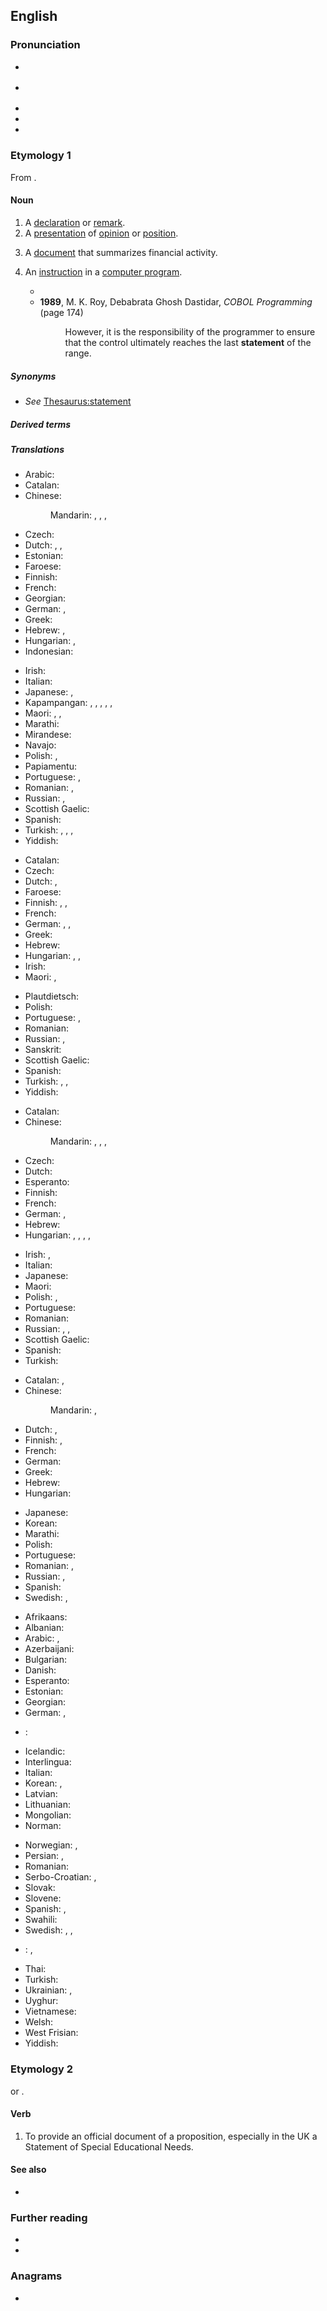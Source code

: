 ==English==
{{slim-wikipedia|dab=statement}}

===Pronunciation===
* {{a|RP}} {{IPA|en|/ˈsteɪtm(ə)nt/}}
* {{a|GA}} {{IPA|en|/ˈsteɪtmənt/}}
* {{audio|en|en-us-statement.ogg|Audio (GA)}}
* {{rhymes|en|eɪtmənt}}
* {{hyphenation|en|state|ment}}

===Etymology 1===
From {{suffix|en|state|ment}}.

====Noun====
{{en-noun}}

# A [[declaration]] or [[remark]].
# A [[presentation]] of [[opinion]] or [[position]].
# {{lb|en|finance}} A [[document]] that summarizes financial activity.
#: {{ux|en|a bank '''statement'''}}
# {{lb|en|computing}} An [[instruction]] in a [[computer program]].
#* {{quote-book|en|year=1981|author=Thomas C. Bartee|title=BASIC computer programming|page=110|passage=In this section we will examine BASIC's primary '''statement''' for repeating a string of '''statements''' under program control: the FOR '''statement'''. Another '''statement''', the NEXT '''statement''', is always used with a FOR '''statement'''.}}
#* '''1989''', M. K. Roy, Debabrata Ghosh Dastidar, ''COBOL Programming'' (page 174)
#*: However, it is the responsibility of the programmer to ensure that the control ultimately reaches the last '''statement''' of the range.

=====Synonyms=====
* ''See'' [[Thesaurus:statement]]

=====Derived terms=====
{{der3|en|title=Terms derived from ''statement''|environmental impact statement|fashion statement|financial statement|impact statement|mission statement|motherhood statement|statemental|victim impact statement|vision statement}}

=====Translations=====
{{trans-top|declaration or remark}}
* Arabic: {{t|ar|تَصْرِيح|m}}
* Catalan: {{t+|ca|declaració|f}}
* Chinese:
*: Mandarin: {{t+|cmn|聲明|sc=Hani}}, {{t+|cmn|声明|tr=shēngmíng|sc=Hani}}, {{t+|cmn|陳述|sc=Hani}}, {{t+|cmn|陈述|tr=chénshù|sc=Hani}}
* Czech: {{t+|cs|výrok|m}}
* Dutch: {{t+|nl|verklaring|f}}, {{t+|nl|bemerking|f}}, {{t+|nl|opmerking|f}}
* Estonian: {{t|et|väide}}
* Faroese: {{t|fo|frágreiðing|f}}
* Finnish: {{t|fi|toteamus}}
* French: {{t+|fr|déclaration|f}}
* Georgian: {{t|ka|განცხადება}}
* German: {{t+|de|Aussage|f}}, {{t+|de|Angabe|f}}
* Greek: {{t+|el|δήλωση|f}}
* Hebrew: {{t|he|הצהרה|f|tr=hatshará}}, {{t|he|קביעה|f|tr=kviá}}
* Hungarian: {{t+|hu|kijelentés}}, {{t+|hu|állítás}}
* Indonesian: {{t+|id|pernyataan}}
{{trans-mid}}
* Irish: {{t|ga|ráiteas|m}}
* Italian: {{t+|it|dichiarazione}}
* Japanese: {{t+|ja|声明|tr=せいめい, seimei}}, {{t+|ja|陳述|tr=ちんじゅつ, chinjutsu}}
* Kapampangan: {{t|pam|agkas}}, {{t|pam|igkas}}, {{t|pam|keyigkasan}}, {{t|pam|keyagkasan}}, {{t|pam|inamanu}}, {{t|pam|sambitla}}
* Maori: {{t|mi|tauākī}}, {{t|mi|tātaku}}, {{t|mi|taukī}}
* Marathi: {{t|mr|विधान|n}}
* Mirandese: {{t|mwl|afirmaçon|f}}
* Navajo: {{t|nv|chʼíhootʼánígíí}}
* Polish: {{t+|pl|stwierdzenie|n}}, {{t+|pl|twierdzenie|n}}
* Papiamentu: {{t|pap|deklarashon}}
* Portuguese: {{t+|pt|declaração}}, {{t+|pt|afirmação|f}}
* Romanian: {{t+|ro|declarație|f}}, {{t+|ro|remarcă|f}}
* Russian: {{t+|ru|заявле́ние|n}}, {{t+|ru|утвержде́ние|n}}
* Scottish Gaelic: {{t|gd|ràdh|m}}
* Spanish: {{t+|es|declaración|f}}
* Turkish: {{t+|tr|açıklama}}, {{t+|tr|bildirge}}, {{t+|tr|demeç}}, {{t+|tr|beyanat}}
* Yiddish: {{t|yi|דערקלערונג|f|sc=Hebr}}
{{trans-bottom}}

{{trans-top|presentation of opinion or position}}
* Catalan: {{t+|ca|declaració|f}}
* Czech: {{t+|cs|výrok|m}}
* Dutch: {{t+|nl|verklaring|f}}, {{t+|nl|stellingname|f}}
* Faroese: {{t|fo|frágreiðing|f}}
* Finnish: {{t+|fi|lausunto}}, {{t+|fi|kannanotto}}, {{t+|fi|julkilausuma}}
* French: {{t+|fr|déclaration|f}}
* German: {{t+|de|Stellungnahme|f}}, {{t|de|Bekundung|f}}, {{t+|de|Erklärung|f}}
* Greek: {{t+|el|δήλωση|f}}
* Hebrew: {{t|he|טענה|f|tr=teaná}}
* Hungarian: {{t+|hu|bejelentés}}, {{t+|hu|nyilatkozat}}, {{t+|hu|közlemény}}
* Irish: {{t|ga|ráiteas|m}}
* Maori: {{t|mi|tauaki}}, {{t|mi|tātaku}}
{{trans-mid}}
* Plautdietsch: {{t|pdt|Berecht|m}}
* Polish: {{t+|pl|oświadczenie|n}}
* Portuguese: {{t+|pt|declaração|f}}, {{t+|pt|afirmação|f}}
* Romanian: {{t+|ro|declarație|f}}
* Russian: {{t+|ru|изложе́ние|n}}, {{t+|ru|формулиро́вка|f}}
* Sanskrit: {{t+|sa|वाद|m}}
* Scottish Gaelic: {{t|gd|ràdh|m}}
* Spanish: {{t+|es|declaración|f}}
* Turkish: {{t+|tr|açıklama}}, {{t+|tr|bildiri}}, {{t+|tr|deklarasyon}}
* Yiddish: {{t|yi|דערקלערונג|f|sc=Hebr}}
{{trans-bottom}}

{{trans-top|finance: document that summarizes financial activity}}
* Catalan: {{t|ca|extracte|m}}
* Chinese:
*: Mandarin: {{t|cmn|財務報告|sc=Hani}}, {{t|cmn|财务报告|tr=cáiwù bàogào|sc=Hani}}, {{t|cmn|銀行結單|sc=Hani}}, {{t|cmn|银行结单|tr=yínháng jiédān|sc=Hani}} {{qualifier|bank statement}}
* Czech: {{t+|cs|výpis|m}}
* Dutch: {{t+|nl|uittreksel|n}}
* Esperanto: {{t|eo|etato}}
* Finnish: {{t+|fi|tiliote}}
* French: {{t+|fr|relevé|m}}
* German: {{t+|de|Auszug|m}}, {{t+|de|Kontoauszug|m}}
* Hebrew: {{t|he|הצהרה|f|tr=hatshará}}
* Hungarian: {{t+|hu|kimutatás}}, {{t+|hu|kivonat}}, {{t+|hu|számlakivonat}}, {{t+|hu|bankszámlakivonat}}, {{t|hu|egyenlegértesítő}}
{{trans-mid}}
* Irish: {{t|ga|ráisteas cuntais|m}}, {{t|ga|ráiteas bainc|f}}
* Italian: {{t+|it|rendiconto}}
* Japanese: {{t+|ja|報告書|tr=ほうこくしょ, hōkokusho}}
* Maori: {{t|mi|tauākī}}
* Polish: {{t+|pl|wyciąg|m}}, {{t|pl|wypis|m}}
* Portuguese: {{t+|pt|extrato|m}}
* Romanian: {{t+|ro|bilanț|n}}
* Russian: {{t+|ru|отчёт|m}}, {{t+|ru|бала́нс|m}}, {{t+|ru|вы́писка|f}}
* Scottish Gaelic: {{t|gd|aithisg|f}}
* Spanish: {{t+|es|resumen|m}}
* Turkish: {{t+|tr|ekstre}}
{{trans-bottom}}

{{trans-top|computing: instruction in a computer program}}
* Catalan: {{t+|ca|instrucció|f}}, {{t+|ca|sentència|f}}
* Chinese:
*: Mandarin: {{t+|cmn|聲明|sc=Hani}}, {{t+|cmn|声明|tr=shēngmíng|sc=Hani}}
* Dutch: {{t+|nl|verklaring|f}}, {{t+|nl|instructie}}
* Finnish: {{t+|fi|lause}}, {{t+|fi|käsky}}
* French: {{t+|fr|instruction|f}}
* German: {{t+|de|Anweisung|f}}
* Greek: {{t+|el|εντολή|f}}
* Hebrew: {{t|he|הצהרה|f|tr=hatshará}}
* Hungarian: {{t+|hu|utasítás}}
{{trans-mid}}
* Japanese: {{t+|ja|文|tr=bun|sc=Jpan}}
* Korean: {{t+|ko|문}}
* Marathi: {{t|mr|आज्ञा|f}}
* Polish: {{t+|pl|instrukcja|f}}
* Portuguese: {{t+|pt|declaração|f}}
* Romanian: {{t+|ro|instrucțiune|f}}, {{t|ro|instrucțiuni|f-p}}
* Russian: {{t+|ru|опера́тор|n}}, {{t+|ru|инстру́кция|n}}
* Spanish: {{t+|es|instrucción|f}}
* Swedish: {{t+|sv|sats|c}}, {{t|sv|programsats|c}}
{{trans-bottom}}

{{checktrans-top}}
* Afrikaans: {{t-check|af|bewering}}
* Albanian: {{t+check|sq|thënie}}
* Arabic: {{t+check|ar|بَيَان|m}}, {{t-check|ar|تَصْرِيح|m}}
* Azerbaijani: {{t-check|az|bildirmə}}
* Bulgarian: {{t+check|bg|излагане|n}}
* Danish: {{t-check|da|påstand}}
* Esperanto: {{t-check|eo|eldiro}}
* Estonian: {{t-check|et|avaldus}}
* Georgian: {{t-check|ka|ჩვენება}}
* German: {{t+check|de|Behauptung|f}}, {{t+check|de|Erklärung|f}}
* {{ttbc|hi}}: {{t+check|hi|वर्णन}}
* Icelandic: {{t+check|is|staðhæfing}}
* Interlingua: {{t-check|ia|declaration}}
* Italian: {{t+check|it|dichiarazione}}
* Korean: {{t-check|ko|계산서}}, {{t+check|ko|진술|sc=Kore}}
* Latvian: {{t-check|lv|paziņojums}}
* Lithuanian: {{t-check|lt|ataskaita}}
* Mongolian: {{t+check|mn|баримт бичиг}}
* Norman: {{t-check|nrf|êtat|m}} {{qualifier|Jersey}}
{{trans-mid}}
* Norwegian: {{t-check|no|påstand|m}}, {{t-check|no|ytring|c}}
* Persian: {{t+check|fa|بیان|tr=bayân|sc=fa-Arab}}, {{t+check|fa|گفته|tr=gofte|sc=fa-Arab}}
* Romanian: {{t+check|ro|enunț}}
* Serbo-Croatian: {{t-check|sh|изјава|f}}, {{t+check|sh|izjava|f}}
* Slovak: {{t-check|sk|prehľad}}
* Slovene: {{t-check|sl|izjava}}
* Spanish: {{t+check|es|declaración}}, {{t+check|es|afirmación}}
* Swahili: {{t+check|sw|neno}}
* Swedish: {{t+check|sv|påstående|n}}, {{t+check|sv|uttalande|n}}, {{t+check|sv|konstaterande|n}}
* {{ttbc|tl}}: {{t-check|tl|pagsasalita}}, {{t-check|tl|pangungusap}}
* Thai: {{t+check|th|แถลงการณ์|tr=tà-lăeng gaan|sc=Thai}}
* Turkish: {{t+check|tr|ifade}}
* Ukrainian: {{t-check|uk|зая́ва}}, {{t+check|uk|виклад}}
* Uyghur: {{t-check|ug|bayanat|sc=ug-Arab}}
* Vietnamese: {{t-check|vi|sự bày tỏ}}
* Welsh: {{t-check|cy|cyfriflen}}
* West Frisian: {{t-check|fy|bewearing}}
* Yiddish: {{t-check|yi|aroiszogung}}
{{trans-bottom}}

===Etymology 2===
{{back-form|en|statementing}} or {{back-form|en|statemented|nocap=1}}.

====Verb====
{{en-verb}}

# {{lb|en|transitive}} To provide an official document of a proposition, especially in the UK a Statement of Special Educational Needs.

====See also====
* {{projectlink|wikipedia|Special education in England}}

===Further reading===
* {{R:Webster 1913}}
* {{R:Century 1911}}

===Anagrams===
* {{anagrams|en|a=aeemnsttt|tentmates|testament}}